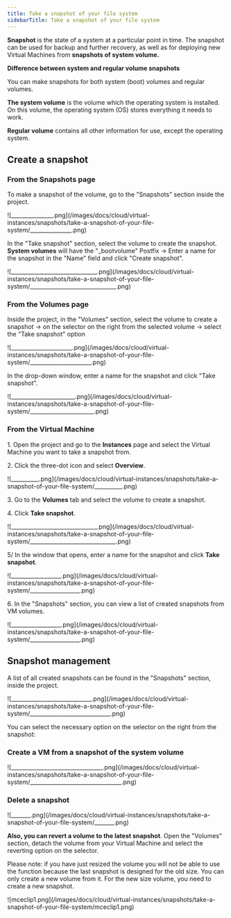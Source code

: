 ---
title: Take a snapshot of your file system
sidebarTitle: Take a snapshot of your file system
---

**Snapshot** is the state of a system at a particular point in time. The snapshot can be used for backup and further recovery, as well as for deploying new Virtual Machines from **snapshots of system volume.**

**Difference between system and regular volume snapshots**

You can make snapshots for both system (boot) volumes and regular volumes. 

**The system volume** is the volume which the operating system is installed. On this volume, the operating system (OS) stores everything it needs to work. 

**Regular volume** contains all other information for use, except the operating system. 

## Create a snapshot

### From the Snapshots page

To make a snapshot of the volume, go to the "Snapshots" section inside the project. 


<Frame>![_______________.png](/images/docs/cloud/virtual-instances/snapshots/take-a-snapshot-of-your-file-system/_______________.png)</Frame>



In the "Take snapshot" section, select the volume to create the snapshot. **System volumes** will have the "_bootvolume" Postfix -> Enter a name for the snapshot in the "Name" field and click "Create snapshot". 


<Frame>![_______________________________.png](/images/docs/cloud/virtual-instances/snapshots/take-a-snapshot-of-your-file-system/_______________________________.png)</Frame>



### From the Volumes page

Inside the project, in the "Volumes" section, select the volume to create a snapshot -> on the selector on the right from the selected volume -> select the "Take snapshot" option 


<Frame>![______________________.png](/images/docs/cloud/virtual-instances/snapshots/take-a-snapshot-of-your-file-system/______________________.png)</Frame>



In the drop-down window, enter a name for the snapshot and click "Take snapshot". 


<Frame>![_______________________.png](/images/docs/cloud/virtual-instances/snapshots/take-a-snapshot-of-your-file-system/_______________________.png)</Frame>



### From the Virtual Machine

1\. Open the project and go to the **Instances** page and select the Virtual Machine you want to take a snapshot from.

2\. Click the three-dot icon and select **Overview**.


<Frame>![__________.png](/images/docs/cloud/virtual-instances/snapshots/take-a-snapshot-of-your-file-system/__________.png)</Frame>



3\. Go to the **Volumes** tab and select the volume to create a snapshot.

4\. Click **Take snapshot**.


<Frame>![_______________________________.png](/images/docs/cloud/virtual-instances/snapshots/take-a-snapshot-of-your-file-system/_______________________________.png)</Frame>



5/ In the window that opens, enter a name for the snapshot and click **Take snapshot**. 


<Frame>![__________________.png](/images/docs/cloud/virtual-instances/snapshots/take-a-snapshot-of-your-file-system/__________________.png)</Frame>



6\. In the "Snapshots" section, you can view a list of created snapshots from VM volumes.


<Frame>![__________________.png](/images/docs/cloud/virtual-instances/snapshots/take-a-snapshot-of-your-file-system/__________________.png)</Frame>



## Snapshot management

A list of all created snapshots can be found in the "Snapshots" section, inside the project. 


<Frame>![_____________________________.png](/images/docs/cloud/virtual-instances/snapshots/take-a-snapshot-of-your-file-system/_____________________________.png)</Frame>



You can select the necessary option on the selector on the right from the snapshot: 

### Create a VM from a snapshot of the system volume


<Frame>![_________________________________.png](/images/docs/cloud/virtual-instances/snapshots/take-a-snapshot-of-your-file-system/_________________________________.png)</Frame>



### Delete a snapshot


<Frame>![_______.png](/images/docs/cloud/virtual-instances/snapshots/take-a-snapshot-of-your-file-system/_______.png)</Frame>



**Also, you can revert a volume to the latest snapshot**. Open the "Volumes" section, detach the volume from your Virtual Machine and select the reverting option on the selector.

Please note: if you have just resized the volume you will not be able to use the function because the last snapshot is designed for the old size. You can only create a new volume from it. For the new size volume, you need to create a new snapshot.


<Frame>![mceclip1.png](/images/docs/cloud/virtual-instances/snapshots/take-a-snapshot-of-your-file-system/mceclip1.png)</Frame>